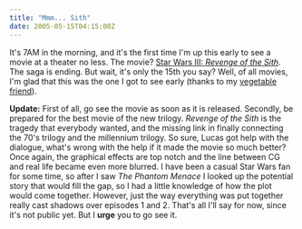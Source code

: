 ```yaml
---
title: "Mmm... Sith"
date: 2005-05-15T04:15:00Z
---
```


It's 7AM in the morning, and it's the first time I'm up this early to see a movie at a theater no less. The movie? [Star Wars III: *Revenge of the Sith*][1]. The saga is ending. But wait, it's only the 15th you say? Well, of all movies, I'm glad that this was the one I got to see early (thanks to my [vegetable friend][2]).

**Update:** First of all, go see the movie as soon as it is released. Secondly, be prepared for the best movie of the new trilogy. *Revenge of the Sith* is the tragedy that everybody wanted, and the missing link in finally connecting the 70's trilogy and the millennium trilogy. So sure, Lucas got help with the dialogue, what's wrong with the help if it made the movie so much better? Once again, the graphical effects are top notch and the line between CG and real life became even more blurred. I have been a casual Star Wars fan for some time, so after I saw *The Phantom Menace* I looked up the potential story that would fill the gap, so I had a little knowledge of how the plot would come together. However, just the way everything was put together really cast shadows over episodes 1 and 2. That's all I'll say for now, since it's not public yet. But I **urge** you to go see it.

[1]: http://www.starwars.com/
[2]: http://www.livejournal.com/users/cghureins/
